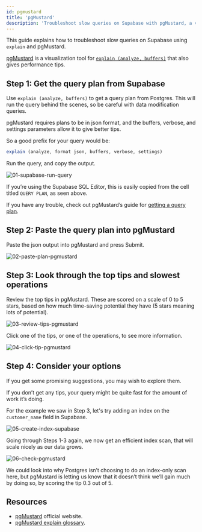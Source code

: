 ```yaml
---
id: pgmustard
title: 'pgMustard'
description: 'Troubleshoot slow queries on Supabase with pgMustard, a visualization tool that also gives advice.'
---
```


This guide explains how to troubleshoot slow queries on Supabase using `explain` and pgMustard.

[pgMustard](https://pgmustard.com/) is a visualization tool for [`explain (analyze, buffers)`](https://www.postgresql.org/docs/current/using-explain.html#USING-EXPLAIN-ANALYZE) that also gives performance tips.

## Step 1: Get the query plan from Supabase

Use `explain (analyze, buffers)` to get a query plan from Postgres. This will run the query behind the scenes, so be careful with data modification queries.

pgMustard requires plans to be in json format, and the buffers, verbose, and settings parameters allow it to give better tips.

So a good prefix for your query would be: 

```jsx
explain (analyze, format json, buffers, verbose, settings)
```

Run the query, and copy the output. 

![01-supabase-run-query](/img/guides/integrations/pgmustard/01-supabase-run-query.png)

If you’re using the Supabase SQL Editor, this is easily copied from the cell titled `QUERY PLAN`, as seen above.

If you have any trouble, check out pgMustard’s guide for [getting a query plan](https://www.pgmustard.com/getting-a-query-plan).

## Step 2: Paste the query plan into pgMustard

Paste the json output into pgMustard and press Submit.

![02-paste-plan-pgmustard](/img/guides/integrations/pgmustard/02-paste-plan-pgmustard.png)

## Step 3: Look through the top tips and slowest operations

Review the top tips in pgMustard. These are scored on a scale of 0 to 5 stars, based on how much time-saving potential they have (5 stars meaning lots of potential).

![03-review-tips-pgmustard](/img/guides/integrations/pgmustard/03-review-tips-pgmustard.png)

Click one of the tips, or one of the operations, to see more information. 

![04-click-tip-pgmustard](/img/guides/integrations/pgmustard/04-click-tip-pgmustard.png)

## Step 4: Consider your options	

If you get some promising suggestions, you may wish to explore them.

If you don’t get any tips, your query might be quite fast for the amount of work it’s doing.

For the example we saw in Step 3, let's try adding an index on the `customer_name` field in Supabase.

![05-create-index-supabase](/img/guides/integrations/pgmustard/05-create-index-supabase.png)

Going through Steps 1-3 again, we now get an efficient index scan, that will scale nicely as our data grows.

![06-check-pgmustard](/img/guides/integrations/pgmustard/06-check-pgmustard.png)

We could look into why Postgres isn’t choosing to do an index-only scan here, but pgMustard is letting us know that it doesn’t think we’ll gain much by doing so, by scoring the tip 0.3 out of 5. 

## Resources
- [pgMustard](https://www.pgmustard.com) official website.
- [pgMustard explain glossary](https://www.pgmustard.com/docs/explain).
